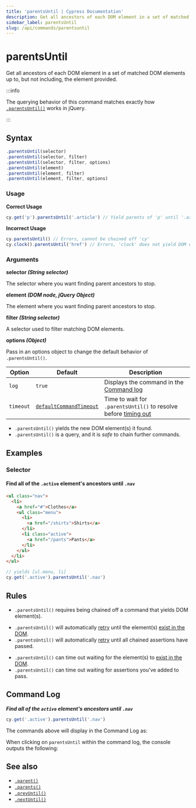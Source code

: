 ```yaml
---
title: 'parentsUntil | Cypress Documentation'
description: Get all ancestors of each DOM element in a set of matched DOM elements up to, but not including, the element provided in Cypress.
sidebar_label: parentsUntil
slug: /api/commands/parentsuntil
---
```


<ProductHeading product="app" />

# parentsUntil

Get all ancestors of each DOM element in a set of matched DOM elements up to,
but not including, the element provided.

:::info

The querying behavior of this command matches exactly how
[`.parentsUntil()`](http://api.jquery.com/parentsUntil) works in jQuery.

:::

## Syntax

```javascript
.parentsUntil(selector)
.parentsUntil(selector, filter)
.parentsUntil(selector, filter, options)
.parentsUntil(element)
.parentsUntil(element, filter)
.parentsUntil(element, filter, options)
```

### Usage

<Icon name="check-circle" color="green" /> **Correct Usage**

```javascript
cy.get('p').parentsUntil('.article') // Yield parents of 'p' until '.article'
```

<Icon name="exclamation-triangle" color="red" /> **Incorrect Usage**

```javascript
cy.parentsUntil() // Errors, cannot be chained off 'cy'
cy.clock().parentsUntil('href') // Errors, 'clock' does not yield DOM elements
```

### Arguments

<Icon name="angle-right" /> **selector _(String selector)_**

The selector where you want finding parent ancestors to stop.

<Icon name="angle-right" /> **element _(DOM node, jQuery Object)_**

The element where you want finding parent ancestors to stop.

<Icon name="angle-right" /> **filter _(String selector)_**

A selector used to filter matching DOM elements.

<Icon name="angle-right" /> **options _(Object)_**

Pass in an options object to change the default behavior of `.parentsUntil()`.

| Option    | Default                                                           | Description                                                                         |
| --------- | ----------------------------------------------------------------- | ----------------------------------------------------------------------------------- |
| `log`     | `true`                                                            | Displays the command in the [Command log](/app/core-concepts/open-mode#Command-Log) |
| `timeout` | [`defaultCommandTimeout`](/app/references/configuration#Timeouts) | Time to wait for `.parentsUntil()` to resolve before [timing out](#Timeouts)        |

<HeaderYields />

- `.parentsUntil()` yields the new DOM element(s) it found.
- `.parentsUntil()` is a query, and it is _safe_ to chain further commands.

## Examples

### Selector

#### Find all of the `.active` element's ancestors until `.nav`

```html
<ul class="nav">
  <li>
    <a href="#">Clothes</a>
    <ul class="menu">
      <li>
        <a href="/shirts">Shirts</a>
      </li>
      <li class="active">
        <a href="/pants">Pants</a>
      </li>
    </ul>
  </li>
</ul>
```

```javascript
// yields [ul.menu, li]
cy.get('.active').parentsUntil('.nav')
```

## Rules

<HeaderRequirements />

- `.parentsUntil()` requires being chained off a command that yields DOM
  element(s).

<HeaderAssertions />

- `.parentsUntil()` will automatically
  [retry](/app/core-concepts/retry-ability) until the element(s)
  [exist in the DOM](/app/core-concepts/introduction-to-cypress#Implicit-Assertions).
- `.parentsUntil()` will automatically
  [retry](/app/core-concepts/retry-ability) until all chained assertions have
  passed.

<HeaderTimeouts />

- `.parentsUntil()` can time out waiting for the element(s) to
  [exist in the DOM](/app/core-concepts/introduction-to-cypress#Implicit-Assertions).
- `.parentsUntil()` can time out waiting for assertions you've added to pass.

## Command Log

**_Find all of the `active` element's ancestors until `.nav`_**

```javascript
cy.get('.active').parentsUntil('.nav')
```

The commands above will display in the Command Log as:

<DocsImage
  src="/img/api/parentsuntil/get-all-parents-until-nav-selector.png"
  alt="Command Log parentsUntil"
/>

When clicking on `parentsUntil` within the command log, the console outputs the
following:

<DocsImage
  src="/img/api/parentsuntil/show-parents-until-nav-in-console.png"
  alt="Console Log parentsUntil"
/>

## See also

- [`.parent()`](/api/commands/parent)
- [`.parents()`](/api/commands/parents)
- [`.prevUntil()`](/api/commands/prevuntil)
- [`.nextUntil()`](/api/commands/nextuntil)
